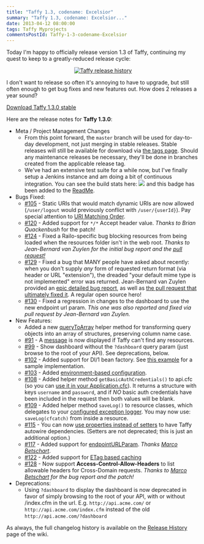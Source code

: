 ```yaml
---
title: "Taffy 1.3, codename: Excelsior"
summary: "Taffy 1.3, codename: Excelsior..."
date: 2013-04-12 08:00:00
tags: Taffy Myprojects
commentsPostId: Taffy-1-3-codename-Excelsior
---
```


Today I'm happy to officially release version 1.3 of Taffy, continuing my quest to keep to a greatly-reduced release cycle:

<center><a href="http://fusiongrokker.com/assets/content/taffy_releases.png"><img src="http://fusiongrokker.com/assets/content/taffy_releases_tn.png" alt="Taffy release history" /></a></center>

I don't want to release so often it's annoying to have to upgrade, but still often enough to get bug fixes and new features out. How does 2 releases a year sound?

<a href="https://github.com/atuttle/Taffy/archive/v1.3.0.zip" class="btn btn-success">Download Taffy 1.3.0 stable</a>

Here are the release notes for **Taffy 1.3.0**:

* Meta / Project Management Changes
  * From this point forward, the `master` branch will be used for day-to-day development, not just merging in stable releases. Stable releases will still be available for download via [the tags page](https://github.com/atuttle/Taffy/tags). Should any maintenance releases be necessary, they'll be done in branches created from the applicable release tag.
  * We've had an extensive test suite for a while now, but I've finally setup a Jenkins instance and am doing a bit of continuous integration. You can see the build stats here: <a href="http://fusiongrokker.com:8080/job/Taffy/"><img src="http://fusiongrokker.com:8080/job/Taffy/badge/icon" /></a> and this badge has been added to the [ReadMe](https://github.com/atuttle/Taffy#readme).
* Bugs Fixed:
  * [#105](https://github.com/atuttle/Taffy/issues/105) - Static URIs that would match dynamic URIs are now allowed (`/user/logout` would previously conflict with `/user/{userId}`). Pay special attention to [URI Matching Order](https://github.com/atuttle/Taffy/wiki/Configuration-via-Metadata#uri-matching-order).
  * [#120](https://github.com/atuttle/Taffy/issues/120) - Added support for `*/*` Accept header value. _Thanks to Brian Quackenbush_ for the patch!
  * [#124](https://github.com/atuttle/Taffy/issues/124) - Fixed a Railo-specific bug blocking resources from being loaded when the resources folder isn't in the web root. _Thanks to Jean-Bernard van Zuylen for the initial bug report and the [pull request!](https://github.com/atuttle/Taffy/pull/133)_
  * [#129](https://github.com/atuttle/Taffy/issues/129) - Fixed a bug that MANY people have asked about recently: when you don't supply _any_ form of requested return format (via header or URL "extension"), the dreaded "your default mime type is not implemented" error was returned. Jean-Bernard van Zuylen provided an [epic detailed bug report](https://github.com/atuttle/Taffy/issues/129), as well as [the pull request that ultimately fixed it](https://github.com/atuttle/Taffy/pull/132). A regular open source hero!
  * [#130](https://github.com/atuttle/Taffy/issues/130) - Fixed a regression in changes to the dashboard to use the new endpoint url param. _This one was also reported and fixed via pull request by Jean-Bernard van Zuylen._
* New Features:
  * Added a new [queryToArray](https://github.com/atuttle/Taffy/wiki/Index-of-API-Methods#querytoarrayquery-data) helper method for transforming query objects into an array of structures, preserving column name case.
  * [#91](https://github.com/atuttle/Taffy/issues/91) - A [message](https://www.evernote.com/shard/s240/sh/6b166322-d8a8-4209-8de1-7348abd8baca/3b4072548cd291ded70ae60f1d4d5583/deep/0/Taffy%20messaging%20when%20no%20resources%20are%20defined.jpg) is now displayed if Taffy can't find any resources.
  * [#99](https://github.com/atuttle/Taffy/issues/99) - Show dashboard without the `?dashboard` query param (just browse to the root of your API). See deprecations, below.
  * [#102](https://github.com/atuttle/Taffy/issues/102) - Added support for DI/1 bean factory. See [this example](https://github.com/atuttle/Taffy/blob/1.3-dev/examples/api_DI1/Application.cfc) for a sample implementation.
  * [#103](https://github.com/atuttle/Taffy/issues/103) - Added [environment-based configuration](https://github.com/atuttle/Taffy/wiki/Environment-Specific-Configuration).
  * [#108](https://github.com/atuttle/Taffy/issues/108) - Added helper method `getBasicAuthCredentials()` to api.cfc (so you can [use it in your Application.cfc](https://github.com/atuttle/Taffy/wiki/Authentication-and-Security)). It returns a structure with keys `username` and `password`, and if _NO_ basic auth credentials have been included in the request then both values will be blank.
  * [#109](https://github.com/atuttle/Taffy/issues/109) - Added helper method `saveLog()` to resource classes, which delegates to your [configured exception logger](https://github.com/atuttle/Taffy/wiki/Exception-Logging-Adapters). You may now use: `saveLog(cfcatch)` from inside a resource.
  * [#115](https://github.com/atuttle/Taffy/issues/115) - You can now [use properties instead of setters](https://github.com/atuttle/Taffy/wiki/So-you-want-to:-Use-Taffy's-built-in-Dependency-Injection-to-resolve-dependencies-of-your-resources) to have Taffy autowire dependencies. (Setters are not deprecated; this is just an additional option.)
  * [#117](https://github.com/atuttle/Taffy/pull/117) - Added support for [endpointURLParam](https://github.com/atuttle/Taffy/wiki/List-of-all-variables.framework-settings). _Thanks [Marco Betschart](https://github.com/marbetschar)_.
  * [#122](https://github.com/atuttle/Taffy/issues/122) - Added support for [ETag based caching](https://github.com/atuttle/Taffy/wiki/List-of-all-variables.framework-settings)
  * [#128](https://github.com/atuttle/Taffy/issues/128) - Now support **Access-Control-Allow-Headers** to list allowable headers for Cross-Domain requests. _Thanks to [Marco Betschart](https://github.com/marbetschar) for the bug report and the patch!_
* Deprecations:
  * Using `?dashboard` to display the dashboard is now deprecated in favor of simply browsing to the root of your API, with or without /index.cfm in the url. E.g. `http://api.acme.com/` or `http://api.acme.com/index.cfm` instead of the old `http://api.acme.com/?dashboard`

As always, the full changelog history is available on the [Release History](https://github.com/atuttle/Taffy/wiki/Releases) page of the wiki.